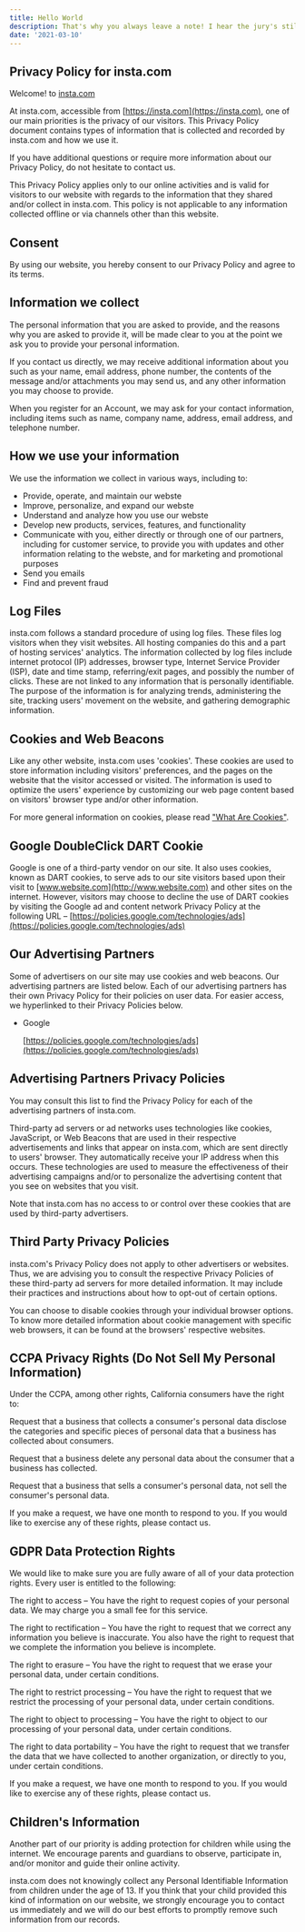 ```yaml
---
title: Hello World
description: That's why you always leave a note! I hear the jury's still out on science. Did you enjoy your meal, Mom? You drank it fast enough. I'm half machine. I'm a monster. We just call it a sausage.
date: '2021-03-10'
---
```




## [<span class="icon icon-link"></span>](#privacy-policy-for-instacom)Privacy Policy for insta.com

Welcome! to [insta.com](https://insta.com)

At insta.com, accessible from [https://insta.com](https://insta.com), one of our main priorities is the privacy of our visitors. This Privacy Policy document contains types of information that is collected and recorded by insta.com and how we use it.

If you have additional questions or require more information about our Privacy Policy, do not hesitate to contact us.

This Privacy Policy applies only to our online activities and is valid for visitors to our website with regards to the information that they shared and/or collect in insta.com. This policy is not applicable to any information collected offline or via channels other than this website.

## [<span class="icon icon-link"></span>](#consent)Consent

By using our website, you hereby consent to our Privacy Policy and agree to its terms.

## [<span class="icon icon-link"></span>](#information-we-collect)Information we collect

The personal information that you are asked to provide, and the reasons why you are asked to provide it, will be made clear to you at the point we ask you to provide your personal information.

If you contact us directly, we may receive additional information about you such as your name, email address, phone number, the contents of the message and/or attachments you may send us, and any other information you may choose to provide.

When you register for an Account, we may ask for your contact information, including items such as name, company name, address, email address, and telephone number.

## [<span class="icon icon-link"></span>](#how-we-use-your-information)How we use your information

We use the information we collect in various ways, including to:

*   Provide, operate, and maintain our webste
*   Improve, personalize, and expand our webste
*   Understand and analyze how you use our webste
*   Develop new products, services, features, and functionality
*   Communicate with you, either directly or through one of our partners, including for customer service, to provide you with updates and other information relating to the webste, and for marketing and promotional purposes
*   Send you emails
*   Find and prevent fraud

## [<span class="icon icon-link"></span>](#log-files)Log Files

insta.com follows a standard procedure of using log files. These files log visitors when they visit websites. All hosting companies do this and a part of hosting services' analytics. The information collected by log files include internet protocol (IP) addresses, browser type, Internet Service Provider (ISP), date and time stamp, referring/exit pages, and possibly the number of clicks. These are not linked to any information that is personally identifiable. The purpose of the information is for analyzing trends, administering the site, tracking users' movement on the website, and gathering demographic information.

## [<span class="icon icon-link"></span>](#cookies-and-web-beacons)Cookies and Web Beacons

Like any other website, insta.com uses 'cookies'. These cookies are used to store information including visitors' preferences, and the pages on the website that the visitor accessed or visited. The information is used to optimize the users' experience by customizing our web page content based on visitors' browser type and/or other information.

For more general information on cookies, please read ["What Are Cookies"](https://www.cookieconsent.com/what-are-cookies/).

## [<span class="icon icon-link"></span>](#google-doubleclick-dart-cookie)Google DoubleClick DART Cookie

Google is one of a third-party vendor on our site. It also uses cookies, known as DART cookies, to serve ads to our site visitors based upon their visit to [www.website.com](http://www.website.com) and other sites on the internet. However, visitors may choose to decline the use of DART cookies by visiting the Google ad and content network Privacy Policy at the following URL – [https://policies.google.com/technologies/ads](https://policies.google.com/technologies/ads)

## [<span class="icon icon-link"></span>](#our-advertising-partners)Our Advertising Partners

Some of advertisers on our site may use cookies and web beacons. Our advertising partners are listed below. Each of our advertising partners has their own Privacy Policy for their policies on user data. For easier access, we hyperlinked to their Privacy Policies below.

*   Google

    [https://policies.google.com/technologies/ads](https://policies.google.com/technologies/ads)

## [<span class="icon icon-link"></span>](#advertising-partners-privacy-policies)Advertising Partners Privacy Policies

You may consult this list to find the Privacy Policy for each of the advertising partners of insta.com.

Third-party ad servers or ad networks uses technologies like cookies, JavaScript, or Web Beacons that are used in their respective advertisements and links that appear on insta.com, which are sent directly to users' browser. They automatically receive your IP address when this occurs. These technologies are used to measure the effectiveness of their advertising campaigns and/or to personalize the advertising content that you see on websites that you visit.

Note that insta.com has no access to or control over these cookies that are used by third-party advertisers.

## [<span class="icon icon-link"></span>](#third-party-privacy-policies)Third Party Privacy Policies

insta.com's Privacy Policy does not apply to other advertisers or websites. Thus, we are advising you to consult the respective Privacy Policies of these third-party ad servers for more detailed information. It may include their practices and instructions about how to opt-out of certain options.

You can choose to disable cookies through your individual browser options. To know more detailed information about cookie management with specific web browsers, it can be found at the browsers' respective websites.

## [<span class="icon icon-link"></span>](#ccpa-privacy-rights-do-not-sell-my-personal-information)CCPA Privacy Rights (Do Not Sell My Personal Information)

Under the CCPA, among other rights, California consumers have the right to:

Request that a business that collects a consumer's personal data disclose the categories and specific pieces of personal data that a business has collected about consumers.

Request that a business delete any personal data about the consumer that a business has collected.

Request that a business that sells a consumer's personal data, not sell the consumer's personal data.

If you make a request, we have one month to respond to you. If you would like to exercise any of these rights, please contact us.

## [<span class="icon icon-link"></span>](#gdpr-data-protection-rights)GDPR Data Protection Rights

We would like to make sure you are fully aware of all of your data protection rights. Every user is entitled to the following:

The right to access – You have the right to request copies of your personal data. We may charge you a small fee for this service.

The right to rectification – You have the right to request that we correct any information you believe is inaccurate. You also have the right to request that we complete the information you believe is incomplete.

The right to erasure – You have the right to request that we erase your personal data, under certain conditions.

The right to restrict processing – You have the right to request that we restrict the processing of your personal data, under certain conditions.

The right to object to processing – You have the right to object to our processing of your personal data, under certain conditions.

The right to data portability – You have the right to request that we transfer the data that we have collected to another organization, or directly to you, under certain conditions.

If you make a request, we have one month to respond to you. If you would like to exercise any of these rights, please contact us.

## [<span class="icon icon-link"></span>](#childrens-information)Children's Information

Another part of our priority is adding protection for children while using the internet. We encourage parents and guardians to observe, participate in, and/or monitor and guide their online activity.

insta.com does not knowingly collect any Personal Identifiable Information from children under the age of 13\. If you think that your child provided this kind of information on our website, we strongly encourage you to contact us immediately and we will do our best efforts to promptly remove such information from our records.

